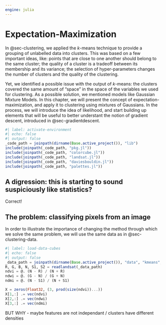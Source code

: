 ```yaml
---
engine: julia
---
```


# Expectation-Maximization {#sec-expmax}

In @sec-clustering, we applied the *k*-means technique to provide a grouping of unlabelled data into clusters. This was based on a few important ideas, like: points that are close to one another should belong to the same cluster; the quality of a cluster is a tradeoff between its membership and its variance; the selection of hyper-parameters changes the number of clusters and the quality of the clustering.

Yet, we identified a possible issue with the output of *k*-means: the clusters covered the same amount of "space" in the space of the variables we used for clustering. As a possible solution, we mentioned models like Gaussian Mixture Models. In this chapter, we will present the concept of expectation-maximization, and apply it to clustering using mixtures of Gaussians. In the process, we will introduce the idea of likelihood, and start building up elements that will be useful to better understant the notion of gradient descent, introduced in @sec-gradientdescent.

```julia
#| label: activate-environment
#| echo: false
#| output: false
_code_path = joinpath(dirname(Base.active_project()), "lib")
include(joinpath(_code_path, "pkg.jl"))
include(joinpath(_code_path, "colorcube.jl"))
include(joinpath(_code_path, "landsat.jl"))
include(joinpath(_code_path, "daviesbouldin.jl"))
include(joinpath(_code_path, "palettes.jl"))
```

## A digression: this is starting to sound suspiciously like statistics?

Correct!

## The problem: classifying pixels from an image

In order to illustrate the importance of changing the method through which we solve the same problem, we will use the same data as in @sec-clustering-data. 


```julia
#| label: load-data-cubes
#| echo: false
#| output: false
_data_path = joinpath(dirname(Base.active_project()), "data", "kmeans", "cooked")
R, G, B, N, S1, S2 = readlandsat(_data_path)
ndvi = @. (N - R) / (N + R)
ndwi = @. (G - N) / (G + N)
ndmi = @. (N - S1) / (N + S1)

X = zeros(Float32, (3, prod(size(ndvi))...))
X[1,:] .= vec(ndvi)
X[2,:] .= vec(ndwi)
X[3,:] .= vec(ndmi)
```

BUT WHY - maybe features are not independant / clusters have different densities